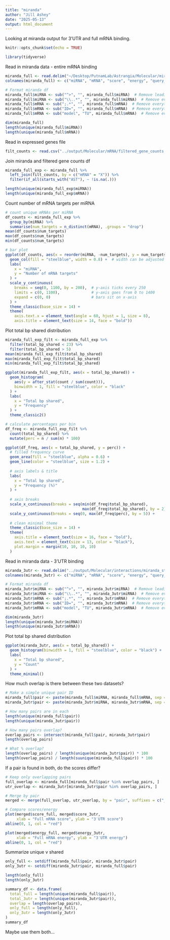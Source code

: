 ```yaml
---
title: "miranda"
author: "Jill Ashey"
date: "2025-05-13"
output: html_document
---
```


Looking at miranda output for 3'UTR and full mRNA binding. 

```r
knitr::opts_chunk$set(echo = TRUE)

library(tidyverse)
```

Read in miranda data - entire mRNA binding
```r
miranda_full <- read.delim("~/Desktop/PutnamLab/Astrangia/Molecular/miranda_strict_all_mrna_apoc_shortstack_parsed.txt", header = F)
colnames(miranda_full) <- c("miRNA", "mRNA", "score", "energy", "query_start_end", "subject_start_end", "total_bp_shared", "query_similar", "subject_similar")

# Format miranda df 
miranda_full$miRNA <- sub("^>", "", miranda_full$miRNA)  # Remove leading ">"
miranda_full$miRNA <- sub("\\..*", "", miranda_full$miRNA)  # Remove everything from the first period onwards
miranda_full$mRNA <- sub(";.*", "", miranda_full$mRNA)  # Remove everything from "::" onwards
miranda_full$mRNA <- sub("ID=", "", miranda_full$mRNA)  # Remove everything from "::" onwards
miranda_full$mRNA <- sub("model", "TU", miranda_full$mRNA)  # Remove everything from "::" onwards

dim(miranda_full)
length(unique(miranda_full$miRNA))
length(unique(miranda_full$mRNA))
```


Read in expressed genes file 
```r
filt_counts <- read.csv("../output/Molecular/mRNA/filtered_gene_counts.csv")
```

Join miranda and filtered gene counts df 
```r
miranda_full_exp <- miranda_full %>%
  left_join(filt_counts, by = c("mRNA" = "X")) %>%
  filter(if_all(starts_with("AST"), ~ !is.na(.)))

length(unique(miranda_full_exp$miRNA))
length(unique(miranda_full_exp$mRNA))
```

Count number of mRNA targets per miRNA
```r
# count unique mRNAs per miRNA
df_counts <- miranda_full_exp %>%
  group_by(miRNA) %>%
  summarise(num_targets = n_distinct(mRNA), .groups = "drop")
mean(df_counts$num_targets)
max(df_counts$num_targets)
min(df_counts$num_targets)

# bar plot
ggplot(df_counts, aes(x = reorder(miRNA, -num_targets), y = num_targets)) +
  geom_col(fill = "steelblue", width = 0.8) +  # width can be adjusted
  labs(
    x = "miRNA",
    y = "Number of mRNA targets"
  ) +
  scale_y_continuous(
    breaks = seq(0, 1100, by = 200),  # y-axis ticks every 250
    limits = c(0, 1100),              # y-axis goes from 0 to 1400
    expand = c(0, 0)                  # bars sit on x-axis
  ) +
  theme_classic(base_size = 14) +
  theme(
    axis.text.x = element_text(angle = 60, hjust = 1, size = 8),
    axis.title = element_text(size = 14, face = "bold"))
```


Plot total bp shared distribution
```r
miranda_full_exp_filt <- miranda_full_exp %>%
  filter(total_bp_shared < 23) %>%
  filter(total_bp_shared > 5)
mean(miranda_full_exp_filt$total_bp_shared)
max(miranda_full_exp_filt$total_bp_shared)
min(miranda_full_exp_filt$total_bp_shared)

ggplot(miranda_full_exp_filt, aes(x = total_bp_shared)) +
  geom_histogram(
    aes(y = after_stat(count / sum(count))),
    binwidth = 1, fill = "steelblue", color = "black"
  ) +
  labs(
    x = "Total bp shared",
    y = "Frequency"
  ) +
  theme_classic2()

# calculate percentages per bin
df_freq <- miranda_full_exp_filt %>%
  count(total_bp_shared) %>%
  mutate(perc = n / sum(n) * 100)

ggplot(df_freq, aes(x = total_bp_shared, y = perc)) +
  # filled frequency curve
  geom_area(fill = "steelblue", alpha = 0.6) +
  geom_line(color = "steelblue", size = 1.2) +
  
  # axis labels & title
  labs(
    x = "Total bp shared",
    y = "Frequency (%)"
  ) +
  
  # axis breaks
  scale_x_continuous(breaks = seq(min(df_freq$total_bp_shared),
                                  max(df_freq$total_bp_shared), by = 2)) +
  scale_y_continuous(breaks = seq(0, max(df_freq$perc), by = 5)) +
  
  # clean minimal theme
  theme_classic(base_size = 14) +
  theme(
    axis.title = element_text(size = 16, face = "bold"),
    axis.text = element_text(size = 13, color = "black"),
    plot.margin = margin(10, 10, 10, 10)
  )

```

Read in miranda data - 3'UTR binding 
```r
miranda_3utr <- read.delim("../output/Molecular/interactions/miranda_strict_all_1kb_apoc_shortstack_parsed.txt", header = F)
colnames(miranda_3utr) <- c("miRNA", "mRNA", "score", "energy", "query_start_end", "subject_start_end", "total_bp_shared", "query_similar", "subject_similar")

# Format miranda df 
miranda_3utr$miRNA <- sub("^>", "", miranda_3utr$miRNA)  # Remove leading ">"
miranda_3utr$miRNA <- sub("\\..*", "", miranda_3utr$miRNA)  # Remove everything from the first period onwards
miranda_3utr$mRNA <- sub(";.*", "", miranda_3utr$mRNA)  # Remove everything from "::" onwards
miranda_3utr$mRNA <- sub("ID=", "", miranda_3utr$mRNA)  # Remove everything from "::" onwards
miranda_3utr$mRNA <- sub("model", "TU", miranda_3utr$mRNA)  # Remove everything from "::" onwards

dim(miranda_3utr)
length(unique(miranda_3utr$miRNA))
length(unique(miranda_3utr$mRNA))
```

Plot total bp shared distribution
```r
ggplot(miranda_3utr, aes(x = total_bp_shared)) +
  geom_histogram(binwidth = 1, fill = "steelblue", color = "black") +
  labs(
    x = "Total bp shared",
    y = "Count"
  ) +
  theme_minimal()
```

How much overlap is there between these two datasets? 
```r
# Make a simple unique pair ID
miranda_full$pair <- paste(miranda_full$miRNA, miranda_full$mRNA, sep = "_")
miranda_3utr$pair <- paste(miranda_3utr$miRNA, miranda_3utr$mRNA, sep = "_")

# How many pairs are in each
length(unique(miranda_full$pair))
length(unique(miranda_3utr$pair))

# How many pairs overlap?
overlap_pairs <- intersect(miranda_full$pair, miranda_3utr$pair)
length(overlap_pairs)

# What % overlap?
length(overlap_pairs) / length(unique(miranda_3utr$pair)) * 100
length(overlap_pairs) / length(suunique(miranda_full$pair)) * 100
```

If a pair is found in both, do the scores differ? 
```r
# Keep only overlapping pairs
full_overlap <- miranda_full[miranda_full$pair %in% overlap_pairs, ]
utr_overlap <- miranda_3utr[miranda_3utr$pair %in% overlap_pairs, ]

# Merge by pair
merged <- merge(full_overlap, utr_overlap, by = "pair", suffixes = c("_full", "_3utr"))

# Compare scores/energy
plot(merged$score_full, merged$score_3utr, 
     xlab = "Full mRNA score", ylab = "3′UTR score")
abline(0, 1, col = "red")

plot(merged$energy_full, merged$energy_3utr,
     xlab = "Full mRNA energy", ylab = "3′UTR energy")
abline(0, 1, col = "red")

```

Summarize unique v shared
```r
only_full <- setdiff(miranda_full$pair, miranda_3utr$pair)
only_3utr <- setdiff(miranda_3utr$pair, miranda_full$pair)

length(only_full)
length(only_3utr)

summary_df <- data.frame(
  total_full = length(unique(miranda_full$pair)),
  total_3utr = length(unique(miranda_3utr$pair)),
  overlap = length(overlap_pairs),
  only_full = length(only_full),
  only_3utr = length(only_3utr)
)
summary_df
```

Maybe use them both...